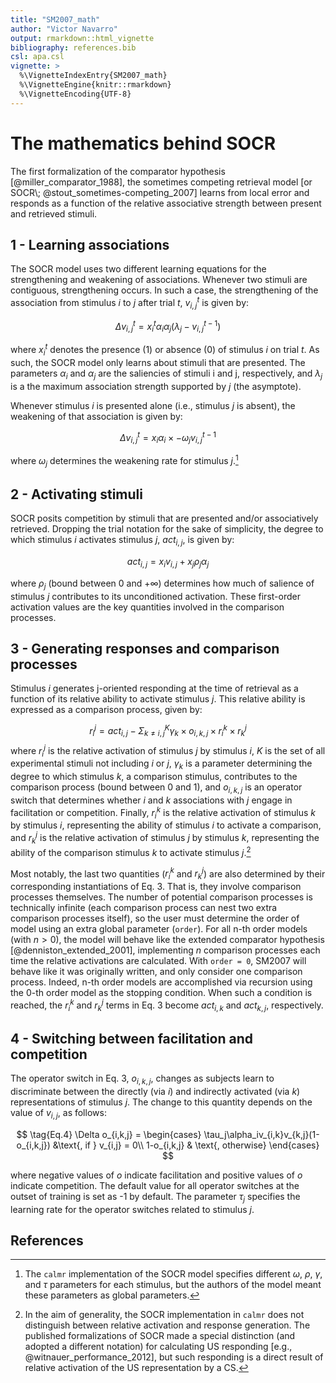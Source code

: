 ```yaml
---
title: "SM2007_math"
author: "Victor Navarro"
output: rmarkdown::html_vignette
bibliography: references.bib
csl: apa.csl
vignette: >
  %\VignetteIndexEntry{SM2007_math}
  %\VignetteEngine{knitr::rmarkdown}
  %\VignetteEncoding{UTF-8}
---
```


# The mathematics behind SOCR

The first formalization of the comparator hypothesis [@miller_comparator_1988], the sometimes competing retrieval model [or SOCR\; @stout_sometimes-competing_2007] learns from local error and responds as a function of the relative associative strength between present and retrieved stimuli.

## 1 - Learning associations

The SOCR model uses two different learning equations for the strengthening and weakening of associations. Whenever two stimuli are contiguous, strengthening occurs. In such a case, the strengthening of the association from stimulus $i$ to $j$ after trial $t$, $v_{i,j}^t$ is given by:

$$
\tag{Eq.1a}
\Delta v_{i,j}^t = x^t_i \alpha_i \alpha_j (\lambda_j - v_{i,j}^{t-1})
$$

where $x^t_i$ denotes the presence (1) or absence (0) of stimulus $i$ on trial $t$. As such, the SOCR model only learns about stimuli that are presented. The parameters $\alpha_i$ and $\alpha_j$ are the saliencies of stimuli i and j, respectively, and $\lambda_j$ is a the maximum association strength supported by $j$ (the asymptote).

Whenever stimulus $i$ is presented alone (i.e., stimulus $j$ is absent), the weakening of that association is given by:

$$
\tag{Eq.1b}
\Delta v_{i,j}^t = x_i \alpha_i \times -\omega_j v_{i,j}^{t-1}
$$

where $\omega_j$ determines the weakening rate for stimulus $j$.[^note1]

## 2 - Activating stimuli

SOCR posits competition by stimuli that are presented and/or associatively retrieved. Dropping the trial notation for the sake of simplicity, the degree to which stimulus $i$ activates stimulus $j$, $act_{i,j}$, is given by:

$$
\tag{Eq.2}
act_{i, j} = x_i v_{i,j} + x_j\rho_j\alpha_j
$$

where $\rho_j$ (bound between 0 and +$\infty$) determines how much of salience of stimulus $j$ contributes to its unconditioned activation. These first-order activation values are the key quantities involved in the comparison processes.

## 3 - Generating responses and comparison processes

Stimulus $i$ generates j-oriented responding at the time of retrieval as a function of its relative ability to activate stimulus $j$. This relative ability is expressed as a comparison process, given by:

$$
\tag{Eq.3}
r^j_i = act_{i,j} - \Sigma_{k \neq i,j} ^K \gamma_k \times o_{i,k,j} \times r^k_i \times r^j_k
$$
where $r^j_i$ is the relative activation of stimulus $j$ by stimulus $i$, $K$ is the set of all experimental stimuli not including $i$ or $j$, $\gamma_k$ is a parameter determining the degree to which stimulus $k$, a comparison stimulus, contributes to the comparison process (bound between 0 and 1), and $o_{i,k,j}$ is an operator switch that determines whether $i$ and $k$ associations with $j$ engage in facilitation or competition. Finally, $r^k_i$ is the relative activation of stimulus $k$ by stimulus $i$, representing the ability of stimulus $i$ to activate a comparison, and $r^j_k$ is the relative activation of stimulus $j$ by stimulus $k$, representing the ability of the comparison stimulus $k$ to activate stimulus $j$.[^note2] 

Most notably, the last two quantities ($r^k_i$ and $r^j_k$) are also determined by their corresponding instantiations of Eq. 3. That is, they involve comparison processes themselves. The number of potential comparison processes is technically infinite (each comparison process can nest two extra comparison processes itself), so the user must determine the order of model using an extra global parameter (`order`). For all n-th order models (with $n > 0$), the model will behave like the extended comparator hypothesis [@denniston_extended_2001], implementing $n$ comparison processes each time the relative activations are calculated. With `order = 0`, SM2007 will behave like it was originally written, and only consider one comparison process. Indeed, n-th order models are accomplished via recursion using the 0-th order model as the stopping condition. When such a condition is reached, the $r^k_i$ and $r^j_k$ terms in Eq. 3 become $act_{i,k}$ and $act_{k,j}$, respectively.

## 4 - Switching between facilitation and competition

The operator switch in Eq. 3, $o_{i,k,j}$, changes as subjects learn to discriminate between the directly (via $i$) and indirectly activated (via $k$) representations of stimulus $j$. The change to this quantity depends on the value of $v_{i,j}$, as follows:

$$
\tag{Eq.4}
\Delta o_{i,k,j} = 
\begin{cases}
  \tau_j\alpha_iv_{i,k}v_{k,j}(1-o_{i,k,j})   &\text{, if } v_{i,j} = 0\\
  1-o_{i,k,j} & \text{, otherwise}
\end{cases}
$$


where negative values of $o$ indicate facilitation and positive values of $o$ indicate competition. The default value for all operator switches at the outset of training is set as -1 by default. The parameter $\tau_j$ specifies the learning rate for the operator switches related to stimulus $j$.


[^note1]: 
The `calmr` implementation of the SOCR model specifies different $\omega$, $\rho$, $\gamma$, and $\tau$ parameters for each stimulus, but the authors of the model meant these parameters as global parameters.

[^note2]:
In the aim of generality, the SOCR implementation in `calmr` does not distinguish between relative activation and response generation. The published formalizations of SOCR made a special distinction (and adopted a different notation) for calculating US responding [e.g., @witnauer_performance_2012], but such responding is a direct result of relative activation of the US representation by a CS.

## References
